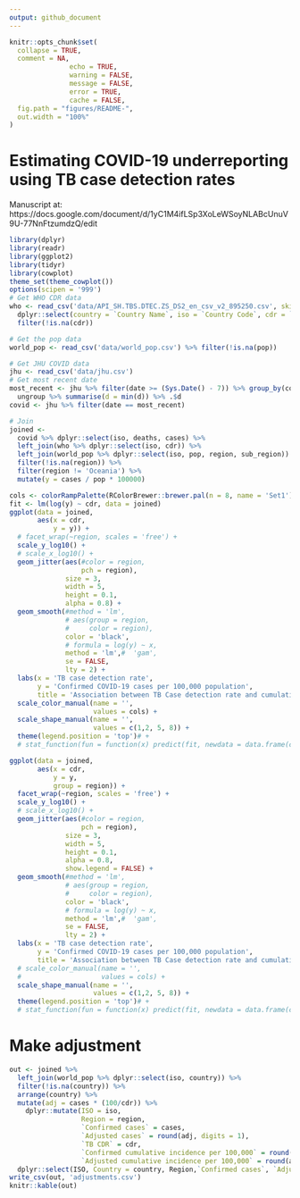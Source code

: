 ```yaml
---
output: github_document
---
```


<!-- README.md is generated from README.Rmd. Please edit that file -->

```r
knitr::opts_chunk$set(
  collapse = TRUE,
  comment = NA, 
               echo = TRUE, 
               warning = FALSE, 
               message = FALSE, 
               error = TRUE, 
               cache = FALSE,
  fig.path = "figures/README-",
  out.width = "100%"
)
```

# Estimating COVID-19 underreporting using TB case detection rates

Manuscript at: https://docs.google.com/document/d/1yC1M4ifLSp3XoLeWSoyNLABcUnuV9U-77NnFtzumdzQ/edit


```r
library(dplyr)
library(readr)
library(ggplot2)
library(tidyr)
library(cowplot)
theme_set(theme_cowplot())
options(scipen = '999')
# Get WHO CDR data
who <- read_csv('data/API_SH.TBS.DTEC.ZS_DS2_en_csv_v2_895250.csv', skip = 3) %>%
  dplyr::select(country = `Country Name`, iso = `Country Code`, cdr = `2018`) %>%
  filter(!is.na(cdr))

# Get the pop data
world_pop <- read_csv('data/world_pop.csv') %>% filter(!is.na(pop))

# Get JHU COVID data
jhu <- read_csv('data/jhu.csv')
# Get most recent date
most_recent <- jhu %>% filter(date >= (Sys.Date() - 7)) %>% group_by(country) %>% summarise(d = max(date)) %>%
  ungroup %>% summarise(d = min(d)) %>% .$d
covid <- jhu %>% filter(date == most_recent)

# Join
joined <- 
  covid %>% dplyr::select(iso, deaths, cases) %>%
  left_join(who %>% dplyr::select(iso, cdr)) %>%
  left_join(world_pop %>% dplyr::select(iso, pop, region, sub_region)) %>%
  filter(!is.na(region)) %>%
  filter(region != 'Oceania') %>%
  mutate(y = cases / pop * 100000)

cols <- colorRampPalette(RColorBrewer::brewer.pal(n = 8, name = 'Set1'))(length(unique(joined$region)))
fit <- lm(log(y) ~ cdr, data = joined)
ggplot(data = joined,
       aes(x = cdr,
           y = y)) +
  # facet_wrap(~region, scales = 'free') +
  scale_y_log10() +
  # scale_x_log10() +
  geom_jitter(aes(#color = region,
                  pch = region),
              size = 3,
              width = 5,
              height = 0.1,
              alpha = 0.8) +
  geom_smooth(#method = 'lm',
              # aes(group = region,
              #     color = region), 
              color = 'black',
              # formula = log(y) ~ x,
              method = 'lm',#  'gam',
              se = FALSE,
              lty = 2) +
  labs(x = 'TB case detection rate',
       y = 'Confirmed COVID-19 cases per 100,000 population',
       title = 'Association between TB Case detection rate and cumulative COVID-19 incidence') +
  scale_color_manual(name = '',
                     values = cols) +
  scale_shape_manual(name = '',
                     values = c(1,2, 5, 8)) +
  theme(legend.position = 'top')# +
  # stat_function(fun = function(x) predict(fit, newdata = data.frame(cdr=x)))

```

```r
ggplot(data = joined,
       aes(x = cdr,
           y = y,
           group = region)) +
  facet_wrap(~region, scales = 'free') +
  scale_y_log10() +
  # scale_x_log10() +
  geom_jitter(aes(#color = region,
                  pch = region),
              size = 3,
              width = 5,
              height = 0.1,
              alpha = 0.8,
              show.legend = FALSE) +
  geom_smooth(#method = 'lm',
              # aes(group = region,
              #     color = region), 
              color = 'black',
              # formula = log(y) ~ x,
              method = 'lm',#  'gam',
              se = FALSE,
              lty = 2) +
  labs(x = 'TB case detection rate',
       y = 'Confirmed COVID-19 cases per 100,000 population',
       title = 'Association between TB Case detection rate and cumulative COVID-19 incidence') +
  # scale_color_manual(name = '',
  #                    values = cols) +
  scale_shape_manual(name = '',
                     values = c(1,2, 5, 8)) +
  theme(legend.position = 'top')# +
  # stat_function(fun = function(x) predict(fit, newdata = data.frame(cdr=x)))

```

# Make adjustment

```r
out <- joined %>%
  left_join(world_pop %>% dplyr::select(iso, country)) %>%
  filter(!is.na(country)) %>%
  arrange(country) %>%
  mutate(adj = cases * (100/cdr)) %>%
    dplyr::mutate(ISO = iso, 
                  Region = region,
                  `Confirmed cases` = cases,
                  `Adjusted cases` = round(adj, digits = 1),
                  `TB CDR` = cdr,
                  `Confirmed cumulative incidence per 100,000` = round(cases / pop * 100000, digits = 2),
                  `Adjusted cumulative incidence per 100,000` = round(adj / pop * 100000,digits = 2)) %>%
  dplyr::select(ISO, Country = country, Region,`Confirmed cases`, `Adjusted cases`, `TB CDR`, `Confirmed cumulative incidence per 100,000`,`Adjusted cumulative incidence per 100,000`)
write_csv(out, 'adjustments.csv')
knitr::kable(out)
```
